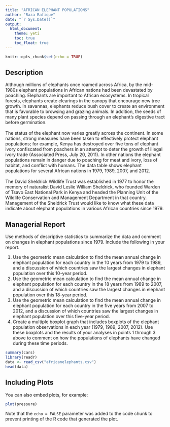 ```yaml
---
title: "AFRICAN ELEPHANT POPULATIONS"
author: "Raza Rafique"
date: "`r Sys.Date()`"
output: 
  html_document:
    theme: yeti
    toc: true
    toc_float: true
---
```


```r
knitr::opts_chunk$set(echo = TRUE)
```

## Description

Although millions of elephants once roamed across Africa, by the mid-1980s elephant populations in African nations had been devastated by poaching. Elephants are important to African ecosystems. In tropical forests, elephants create clearings in the canopy that encourage new tree growth. In savannas, elephants reduce bush cover to create an environment that is favorable to browsing and grazing animals. In addition, the seeds of many plant species depend on passing through an elephant’s digestive tract before germination.
\
\
The status of the elephant now varies greatly across the continent. In some nations, strong measures have been taken to effectively protect elephant populations; for example, Kenya has destroyed over five tons of elephant ivory confiscated from poachers in an attempt to deter the growth of illegal ivory trade (Associated Press, July 20, 2011). In other nations the elephant populations remain in danger due to poaching for meat and ivory, loss of habitat, and conflict with humans. The data table shows elephant populations for several African nations in 1979, 1989, 2007, and 2012.
\
\
The David Sheldrick Wildlife Trust was established in 1977 to honor the memory of naturalist David Leslie William Sheldrick, who founded Warden of Tsavo East National Park in Kenya and headed the Planning Unit of the Wildlife Conservation and Management Department in that country. Management of the Sheldrick Trust would like to know what these data indicate about elephant populations in various African countries since 1979.
\

## Managerial Report
Use methods of descriptive statistics to summarize the data and comment on changes in elephant populations since 1979. Include the following in your report.
\

#. Use the geometric mean calculation to find the mean annual change in elephant population for each country in the 10 years from 1979 to 1989, and a discussion of which countries saw the largest changes in elephant population over this 10-year period.
\
#. Use the geometric mean calculation to find the mean annual change in elephant population for each country in the 18 years from 1989 to 2007, and a discussion of which countries saw the largest changes in elephant population over this 18-year period.
\
#. 	Use the geometric mean calculation to find the mean annual change in elephant population for each country in the five years from 2007 to 2012, and a discussion of which countries saw the largest changes in elephant population over this five-year period.
\
#.	Create a multiple boxplot graph that includes boxplots of the elephant population observations in each year (1979, 1989, 2007, 2012). Use these boxplots and the results of your analyses in points 1 through 3 above to comment on how the populations of elephants have changed during these time periods.

```r
summary(cars)
library(readr)
data <- read_csv("africanelephants.csv")
head(data)

```

## Including Plots

You can also embed plots, for example:

```r
plot(pressure)
```

Note that the `echo = FALSE` parameter was added to the code chunk to prevent printing of the R code that generated the plot.
